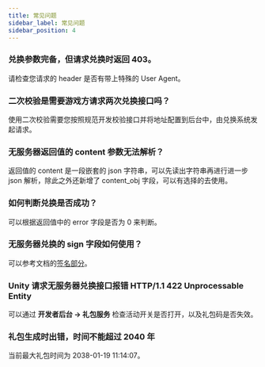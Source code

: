 ```yaml
---
title: 常见问题
sidebar_label: 常见问题
sidebar_position: 4
---
```




###  兑换参数完备，但请求兑换时返回 403。

请检查您请求的 header 是否有带上特殊的 User Agent。

###  二次校验是需要游戏方请求两次兑换接口吗？

使用二次校验需要您按照规范开发校验接口并将地址配置到后台中，由兑换系统发起请求。

###  无服务器返回值的 content 参数无法解析？

返回值的 content 是一段嵌套的 json 字符串，可以先读出字符串再进行进一步 json 解析，除此之外还新增了 content_obj 字段，可以有选择的去使用。

###  如何判断兑换是否成功？

可以根据返回值中的 error 字段是否为 0 来判断。

###  无服务器兑换的 sign 字段如何使用？

可以参考文档的[签名部分](/sdk/tds-gift/guide/#签名)。

###  Unity 请求无服务器兑换接口报错 HTTP/1.1 422 Unprocessable Entity

可以通过 **开发者后台 -> 礼包服务** 检查活动开关是否打开，以及礼包码是否失效。

### 礼包生成时出错，时间不能超过 2040 年

当前最大礼包时间为 2038-01-19 11:14:07。